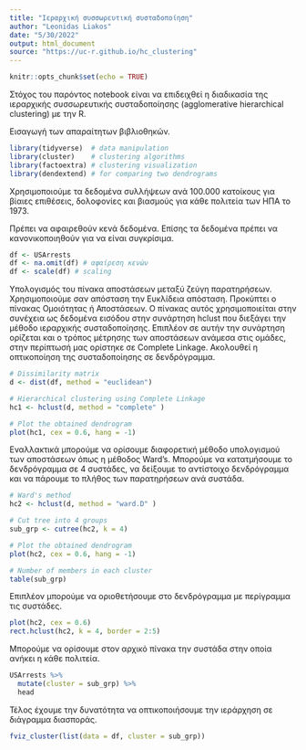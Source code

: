 ```yaml
---
title: "Ιεραρχική συσσωρευτική συσταδοποίηση"
author: "Leonidas Liakos"
date: "5/30/2022"
output: html_document
source: "https://uc-r.github.io/hc_clustering"
---
```


```r
knitr::opts_chunk$set(echo = TRUE)

```

Στόχος του παρόντος notebook είναι να επιδειχθεί η διαδικασία της ιεραρχικής συσσωρευτικής συσταδοποίησης (agglomerative hierarchical clustering) με την R.


Εισαγωγή των απαραίτητων βιβλιοθηκών.

```r
library(tidyverse)  # data manipulation
library(cluster)    # clustering algorithms
library(factoextra) # clustering visualization
library(dendextend) # for comparing two dendrograms
```


Χρησιμοποιούμε τα δεδομένα συλλήψεων ανά 100.000 κατοίκους για βίαιες επιθέσεις, δολοφονίες και βιασμούς για κάθε πολιτεία των ΗΠΑ το 1973.

Πρέπει να αφαιρεθούν κενά δεδομένα.
Επίσης τα δεδομένα πρέπει να κανονικοποιηθούν για να είναι συγκρίσιμα.
```r
df <- USArrests
df <- na.omit(df) # αφαίρεση κενών
df <- scale(df) # scaling
```

Υπολογισμός του πίνακα αποστάσεων μεταξύ ζεύγη παρατηρήσεων. Χρησιμοποιούμε σαν απόσταση την Ευκλίδεια απόσταση.
Προκύπτει ο πίνακας Ομοιότητας ή Αποστάσεων.
Ο πίνακας αυτός χρησιμοποιείται στην συνέχεια ως δεδομένα εισόδου στην συνάρτηση hclust που διεξάγει την μέθοδο ιεραρχικής συσταδοποίησης. Επιπλέον σε αυτήν την συνάρτηση ορίζεται και ο τρόπος μέτρησης των αποστάσεων ανάμεσα στις ομάδες, στην περίπτωσή μας ορίστηκε σε Complete Linkage.
Ακολουθεί η οπτικοποίηση της συσταδοποίησης σε δενδρόγραμμα.

```r
# Dissimilarity matrix
d <- dist(df, method = "euclidean")

# Hierarchical clustering using Complete Linkage
hc1 <- hclust(d, method = "complete" )

# Plot the obtained dendrogram
plot(hc1, cex = 0.6, hang = -1)
```
Εναλλακτικά μπορούμε να ορίσουμε διαφορετική μέθοδο υπολογισμού των αποστάσεων όπως η μέθοδος Ward’s.
Μπορούμε να κατατμήσουμε το δενδρόγραμμα σε 4 συστάδες, να δείξουμε το αντίστοιχο δενδρόγραμμα και να πάρουμε το πλήθος των παρατηρήσεων ανά συστάδα.

```r
# Ward's method
hc2 <- hclust(d, method = "ward.D" )

# Cut tree into 4 groups
sub_grp <- cutree(hc2, k = 4)

# Plot the obtained dendrogram
plot(hc2, cex = 0.6, hang = -1)

# Number of members in each cluster
table(sub_grp)


```
Επιπλέον μπορούμε να οριοθετήσουμε στο δενδρόγραμμα με περίγραμμα τις συστάδες.
```r
plot(hc2, cex = 0.6)
rect.hclust(hc2, k = 4, border = 2:5)
```


Μπορούμε να ορίσουμε στον αρχικό πίνακα την συστάδα στην οποία ανήκει η κάθε πολιτεία.
```r
USArrests %>%
  mutate(cluster = sub_grp) %>%
  head
```
Τέλος έχουμε την δυνατότητα να οπτικοποιήσουμε την ιεράρχηση σε διάγραμμα διασποράς. 
```r
fviz_cluster(list(data = df, cluster = sub_grp))
```

